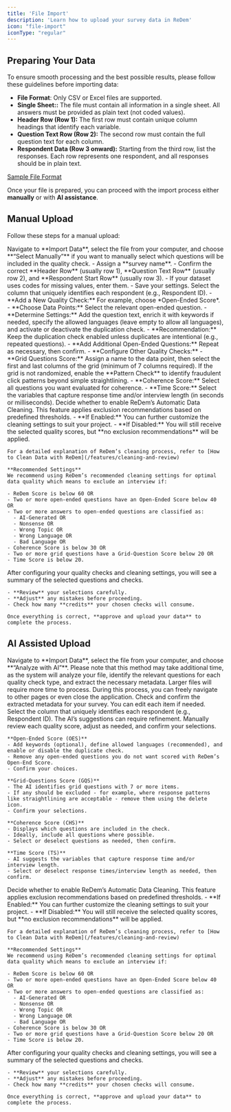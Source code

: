 ```yaml
---
title: 'File Import'
description: 'Learn how to upload your survey data in ReDem'
icon: "file-import"
iconType: "regular"
---
```


## Preparing Your Data

To ensure smooth processing and the best possible results, please follow these guidelines before
importing data:

- **File Format**: Only CSV or Excel files are supported.
- **Single Sheet::** The file must contain all information in a single sheet. All answers must be provided as plain text (not coded values).
- **Header Row (Row 1):** The first row must contain unique column headings that identify each variable.
- **Question Text Row (Row 2):** The second row must contain the full question text for each column.
- **Respondent Data (Row 3 onward):** Starting from the third row, list the responses. Each row represents one respondent, and all responses should be in plain text.

[Sample File Format](/assets/ReDem-Manual-Upload-Example.csv)

Once your file is prepared, you can proceed with the import process either **manually** or with **AI assistance**.

## Manual Upload

Follow these steps for a manual upload:

<Steps titleSize="h3">
  <Step title="Upload File">
    Navigate to **Import Data**, select the file from your computer, and choose **“Select Manually”** if you want to manually select which questions will be included in the quality check.
  </Step>
  <Step title="Provide Metadata">
    - Assign a **survey name**.
    - Confirm the correct **Header Row** (usually row 1), **Question Text Row** (usually row 2), and **Respondent Start Row** (usually row 3).
    - If your dataset uses codes for missing values, enter them.
    - Save your settings.
  </Step>
  <Step title="Choose the Identification Column">
    Select the column that uniquely identifies each respondent (e.g., Respondent ID).
  </Step>
  <Step title="Select Quality Checks and Questions">
    - **Add a New Quality Check:**  For example, choose *Open-Ended Score*.
    - **Choose Data Points:** Select the relevant open-ended question.
    - **Determine Settings:** Add the question text, enrich it with keywords if needed, specify the allowed languages (leave empty to allow all languages), and activate or deactivate the duplication check.
      - **Recommendation:** Keep the duplication check enabled unless duplicates are intentional (e.g., repeated questions).
    - **Add Additional Open-Ended Questions:** Repeat as necessary, then confirm.
    - **Configure Other Quality Checks:**
      - **Grid Questions Score:** Assign a name to the data point, then select the first and last columns of the grid (minimum of 7 columns required). If the grid is not randomized, enable the **Pattern Check** to identify fraudulent click patterns beyond simple straightlining.
      - **Coherence Score:** Select all questions you want evaluated for coherence.
      - **Time Score:** Select the variables that capture response time and/or interview length (in seconds or milliseconds).
  </Step>
  <Step title="Determine Cleaning Settings">
    Decide whether to enable ReDem’s Automatic Data Cleaning. This feature applies exclusion recommendations based on predefined thresholds.
    - **If Enabled:** You can further customize the cleaning settings to suit your project.
    - **If Disabled:** You will still receive the selected quality scores, but **no exclusion recommendations** will be applied.

    For a detailed explanation of ReDem’s cleaning process, refer to [How to Clean Data with ReDem](/features/cleaning-and-review)

    **Recommended Settings**
    We recommend using ReDem’s recommended cleaning settings for optimal data quality which means to exclude an interview if:

    - ReDem Score is below 60 OR
    - Two or more open-ended questions have an Open-Ended Score below 40 OR
    - Two or more answers to open-ended questions are classified as:
      - AI-Generated OR
      - Nonsense OR
      - Wrong Topic OR
      - Wrong Language OR
      - Bad Language OR
    - Coherence Score is below 30 OR
    - Two or more grid questions have a Grid-Question Score below 20 OR
    - Time Score is below 20.
  </Step>
  <Step title="Review and Confirm">
    After configuring your quality checks and cleaning settings, you will see a summary of the selected questions and checks.

    - **Review** your selections carefully.
    - **Adjust** any mistakes before proceeding.
    - Check how many **credits** your chosen checks will consume.

    Once everything is correct, **approve and upload your data** to complete the process.
  </Step>
</Steps>

## AI Assisted Upload

<Steps titleSize="h3">
  <Step title="Upload File">
    Navigate to **Import Data**, select the file from your computer, and choose **“Analyze with AI”**. Please note that this method may take additional time, as the system will analyze your file, identify the relevant questions for each quality check type, and extract the necessary metadata. Larger files will require more time to process. During this process, you can freely navigate to other pages or even close the application.
  </Step>
  <Step title="Check and confirm the metadata">
    Check and confirm the extracted metadata for your survey. You can edit each item if needed.
  </Step>
  <Step title="Choose the Identification Column">
    Select the column that uniquely identifies each respondent (e.g., Respondent ID).
  </Step>
  <Step title="Review AI-Recommended Quality Checks">
    The AI’s suggestions can require refinement. Manually review each quality score, adjust as needed, and confirm your selections.

    **Open-Ended Score (OES)**
    - Add keywords (optional), define allowed languages (recommended), and enable or disable the duplicate check.
    - Remove any open-ended questions you do not want scored with ReDem’s Open-End Score.
    - Confirm your choices.

    **Grid-Questions Score (GQS)**
    - The AI identifies grid questions with 7 or more items.
    - If any should be excluded - for example, where response patterns like straightlining are acceptable - remove them using the delete icon.
    - Confirm your selections.

    **Coherence Score (CHS)**
    - Displays which questions are included in the check.
    - Ideally, include all questions where possible.
    - Select or deselect questions as needed, then confirm.

    **Time Score (TS)**
    - AI suggests the variables that capture response time and/or interview length.
    - Select or deselect response times/interview length as needed, then confirm.
  </Step>
  <Step title="Determine Cleaning Settings">
    Decide whether to enable ReDem’s Automatic Data Cleaning. This feature applies exclusion recommendations based on predefined thresholds.
    - **If Enabled:** You can further customize the cleaning settings to suit your project.
    - **If Disabled:** You will still receive the selected quality scores, but **no exclusion recommendations** will be applied.

    For a detailed explanation of ReDem’s cleaning process, refer to [How to Clean Data with ReDem](/features/cleaning-and-review)

    **Recommended Settings**
    We recommend using ReDem’s recommended cleaning settings for optimal data quality which means to exclude an interview if:

    - ReDem Score is below 60 OR
    - Two or more open-ended questions have an Open-Ended Score below 40 OR
    - Two or more answers to open-ended questions are classified as:
      - AI-Generated OR
      - Nonsense OR
      - Wrong Topic OR
      - Wrong Language OR
      - Bad Language OR
    - Coherence Score is below 30 OR
    - Two or more grid questions have a Grid-Question Score below 20 OR
    - Time Score is below 20.
  </Step>

  <Step title="Review and Confirm">
    After configuring your quality checks and cleaning settings, you will see a summary of the selected questions and checks.

    - **Review** your selections carefully.
    - **Adjust** any mistakes before proceeding.
    - Check how many **credits** your chosen checks will consume.

    Once everything is correct, **approve and upload your data** to complete the process.
  </Step>
</Steps>